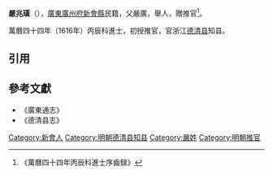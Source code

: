 '''嚴兆璜'''（{{bd|?||?|}}），[[廣東|廣東]][[廣州府|廣州府]][[新會縣|新會縣]]民籍，父嚴廣，舉人，贈推官<ref>《萬曆四十四年丙辰科進士序齒録》</ref>。

萬曆四十四年（1616年）丙辰科進士，初授推官，官浙江[[德清县|德清县]]知县。

==引用==
{{reflist}}

==參考文獻==
*《廣東通志》
*《德清县志》
{{start box}}
{{s-off}}
{{s-before|[[周宗建|周宗建]]}}
{{s-title|明朝德清縣知縣|1617年－1622年}}
{{s-after|[[李吳滋|李吳滋]]}}
{{end box}}
{{萬曆四十四年丙辰科殿試金榜}}
{{DEFAULTSORT:Yang嚴}}
[[Category:新會人|Category:新會人]]
[[Category:明朝德清县知县|Category:明朝德清县知县]]
[[Category:嚴姓|Category:嚴姓]]
[[Category:明朝推官|Category:明朝推官]]